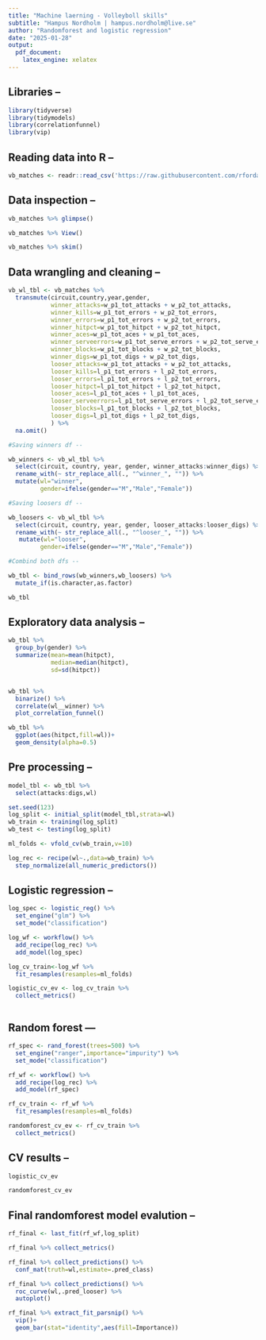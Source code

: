 ---
title: "Machine laerning - Volleyboll skills"
subtitle: "Hampus Nordholm | hampus.nordholm@live.se"
author: "Randomforest and logistic regression"
date: "2025-01-28"
output:
  pdf_document:
    latex_engine: xelatex
---

## Libraries -- 

```{r,warning=FALSE}
library(tidyverse)
library(tidymodels)
library(correlationfunnel)
library(vip)
```


## Reading data into R -- 

```{r}

vb_matches <- readr::read_csv('https://raw.githubusercontent.com/rfordatascience/tidytuesday/main/data/2020/2020-05-19/vb_matches.csv', guess_max = 76000)
```


## Data inspection -- 


```{r}

vb_matches %>% glimpse()

vb_matches %>% View()

vb_matches %>% skim()

```

## Data wrangling and cleaning -- 

```{r}

vb_wl_tbl <- vb_matches %>% 
  transmute(circuit,country,year,gender,
            winner_attacks=w_p1_tot_attacks + w_p2_tot_attacks,
            winner_kills=w_p1_tot_errors + w_p2_tot_errors,
            winner_errors=w_p1_tot_errors + w_p2_tot_errors,
            winner_hitpct=w_p1_tot_hitpct + w_p2_tot_hitpct,
            winner_aces=w_p1_tot_aces + w_p1_tot_aces,
            winner_serveerrors=w_p1_tot_serve_errors + w_p2_tot_serve_errors,
            winner_blocks=w_p1_tot_blocks + w_p2_tot_blocks,
            winner_digs=w_p1_tot_digs + w_p2_tot_digs,
            looser_attacks=w_p1_tot_attacks + w_p2_tot_attacks,
            looser_kills=l_p1_tot_errors + l_p2_tot_errors,
            looser_errors=l_p1_tot_errors + l_p2_tot_errors,
            looser_hitpct=l_p1_tot_hitpct + l_p2_tot_hitpct,
            looser_aces=l_p1_tot_aces + l_p1_tot_aces,
            looser_serveerrors=l_p1_tot_serve_errors + l_p2_tot_serve_errors,
            looser_blocks=l_p1_tot_blocks + l_p2_tot_blocks,
            looser_digs=l_p1_tot_digs + l_p2_tot_digs,
            ) %>% 
  na.omit()

#Saving winners df -- 

wb_winners <- vb_wl_tbl %>%
  select(circuit, country, year, gender, winner_attacks:winner_digs) %>%
  rename_with(~ str_replace_all(., "^winner_", "")) %>% 
  mutate(wl="winner",
         gender=ifelse(gender=="M","Male","Female"))

#Saving loosers df -- 

wb_loosers <- vb_wl_tbl %>%
  select(circuit, country, year, gender, looser_attacks:looser_digs) %>%
  rename_with(~ str_replace_all(., "^looser_", "")) %>% 
   mutate(wl="looser",
         gender=ifelse(gender=="M","Male","Female"))

#Combind both dfs --

wb_tbl <- bind_rows(wb_winners,wb_loosers) %>% 
  mutate_if(is.character,as.factor)

wb_tbl


```

## Exploratory data analysis --

```{r}

wb_tbl %>% 
  group_by(gender) %>% 
  summarize(mean=mean(hitpct),
            median=median(hitpct),
            sd=sd(hitpct))


wb_tbl %>% 
  binarize() %>% 
  correlate(wl__winner) %>% 
  plot_correlation_funnel()

wb_tbl %>% 
  ggplot(aes(hitpct,fill=wl))+
  geom_density(alpha=0.5)


```

## Pre processing -- 

```{r}
model_tbl <- wb_tbl %>% 
  select(attacks:digs,wl)

set.seed(123)
log_split <- initial_split(model_tbl,strata=wl)
wb_train <- training(log_split)
wb_test <- testing(log_split)

ml_folds <- vfold_cv(wb_train,v=10)

log_rec <- recipe(wl~.,data=wb_train) %>% 
  step_normalize(all_numeric_predictors())


```


## Logistic regression  --
```{r}


log_spec <- logistic_reg() %>% 
  set_engine("glm") %>% 
  set_mode("classification")

log_wf <- workflow() %>% 
  add_recipe(log_rec) %>% 
  add_model(log_spec)

log_cv_train<-log_wf %>% 
  fit_resamples(resamples=ml_folds)

logistic_cv_ev <- log_cv_train %>% 
  collect_metrics()



```

## Random forest ---


```{r}

rf_spec <- rand_forest(trees=500) %>% 
  set_engine("ranger",importance="impurity") %>% 
  set_mode("classification")

rf_wf <- workflow() %>% 
  add_recipe(log_rec) %>% 
  add_model(rf_spec)

rf_cv_train <- rf_wf %>% 
  fit_resamples(resamples=ml_folds)

randomforest_cv_ev <- rf_cv_train %>% 
  collect_metrics()

```

## CV results -- 

```{r}

logistic_cv_ev

randomforest_cv_ev

```

## Final randomforest model evalution -- 


```{r}

rf_final <- last_fit(rf_wf,log_split)

rf_final %>% collect_metrics()

rf_final %>% collect_predictions() %>% 
  conf_mat(truth=wl,estimate=.pred_class)

rf_final %>% collect_predictions() %>% 
  roc_curve(wl,.pred_looser) %>% 
  autoplot()

rf_final %>% extract_fit_parsnip() %>% 
  vip()+
  geom_bar(stat="identity",aes(fill=Importance))

```





